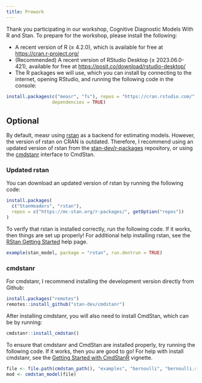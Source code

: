 ```yaml
---
title: Prework
---
```


Thank you participating in our workshop, Cognitive Diagnostic Models With R and Stan.
To prepare for the workshop, please install the following:

* A recent version of R (≥ 4.2.0), which is available for free at <https://cran.r-project.org/>
* (Recommended) A recent version of RStudio Desktop (≥ 2023.06.0-421), available for free at <https://posit.co/download/rstudio-desktop/>
* The R packages we will use, which you can install by connecting to the internet, opening RStudio, and running the following code in the console:

```.r
install.packages(c("measr", "fs"), repos = "https://cran.rstudio.com/",
                 dependencies = TRUE)
```

## Optional

By default, measr using [rstan](https://mc-stan.org/rstan) as a backend for estimating models.
However, the version of rstan on CRAN is outdated.
Therefore, I recommend using an updated version of rstan from the [stan-dev/r-packages](https://github.com/stan-dev/r-packages) repository, or using the [cmdstanr](https://mc-stan.org/cmdstanr) interface to CmdStan.

### Updated rstan

You can download an updated version of rstan by running the following code:

```.r
install.packages(
  c("StanHeaders", "rstan"),
  repos = c("https://mc-stan.org/r-packages/", getOption("repos"))
)
```

To verify that rstan is installed correctly, run the following code.
If it works, then things are set up properly!
For additional help installing rstan, see the [RStan Getting Started](https://github.com/stan-dev/rstan/wiki/RStan-Getting-Started) help page.

```.r
example(stan_model, package = "rstan", run.dontrun = TRUE)
```


### cmdstanr

For cmdstanr, I recommend installing the development version directly from Github:

```.r
install.packages("remotes")
remotes::install_github("stan-dev/cmdstanr")
```

After installing cmdstanr, you will also need to install CmdStan, which can be by running:

```.r
cmdstanr::install_cmdstan()
```

To ensure that cmdstanr and CmdStan are installed properly, try running the following code.
If it works, then you are good to go!
For help with install cmdstanr, see the [Getting Started with CmdStanR](https://mc-stan.org/cmdstanr/articles/cmdstanr.html) vignette.

```.r
file <- file.path(cmdstan_path(), "examples", "bernoulli", "bernoulli.stan")
mod <- cmdstan_model(file)
```

